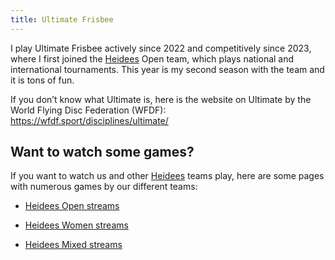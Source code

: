 ```yaml
---
title: Ultimate Frisbee
---
```


I play Ultimate Frisbee actively since 2022 and competitively since 2023, where I first joined the [Heidees](http://heidees.de/) Open team, which plays national and international tournaments. This year is my second season with the team and it is tons of fun.

If you don't know what Ultimate is, here is the website on Ultimate by the World Flying Disc Federation (WFDF): [https://wfdf.sport/disciplines/ultimate/](https://wfdf.sport/disciplines/ultimate/){target="_blank"}

## Want to watch some games?

If you want to watch us and other [Heidees](http://heidees.de/) teams play, here are some pages with numerous games by our different teams:

-   [Heidees Open streams](/private/ultimate_frisbee/heidees_open_streams.qmd)

-   [Heidees Women streams](/private/ultimate_frisbee/heidees_women_streams.qmd)

-   [Heidees Mixed streams](/private/ultimate_frisbee/heidees_mixed_streams.qmd)
